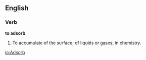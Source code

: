 ==English==

===Verb===

'''to adsorb'''

#To accumulate of the surface; of liquids or gases, in chemistry.

[[io:Adsorb]]